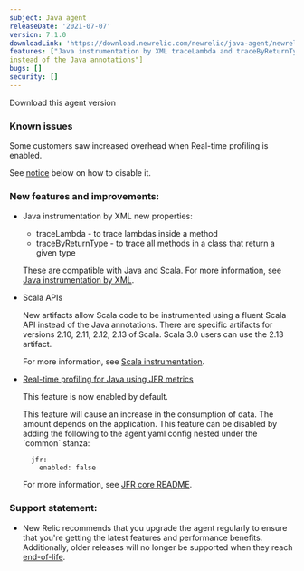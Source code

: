 ```yaml
---
subject: Java agent
releaseDate: '2021-07-07'
version: 7.1.0
downloadLink: 'https://download.newrelic.com/newrelic/java-agent/newrelic-agent/7.1.0/'
features: ["Java instrumentation by XML traceLambda and traceByReturnType properties added", "Scala APIs to allow Scala code to be instrumented using a fluent Scala API", "Real-time profiling for Java using JFR metrics is enabled by default"]
instead of the Java annotations"]
bugs: []
security: []
---
```

<ButtonGroup>
  <ButtonLink
    role="button"
    to="https://download.newrelic.com/newrelic/java-agent/newrelic-agent/7.1.0/"
    variant="primary"
  >
    Download this agent version
  </ButtonLink>
</ButtonGroup>

### Known issues

Some customers saw increased overhead when Real-time profiling is enabled.

See [notice](#disabling-jfr) below on how to disable it.

### New features and improvements:

* Java instrumentation by XML new properties:

  * traceLambda - to trace lambdas inside a method
  * traceByReturnType - to trace all methods in a class that return a given type

  These are compatible with Java and Scala. For more information, see
  [Java instrumentation by XML](/docs/agents/java-agent/custom-instrumentation/java-instrumentation-xml/).


* Scala APIs

  New artifacts allow Scala code to be instrumented using a fluent Scala API
  instead of the Java annotations. There are specific artifacts for versions
  2.10, 2.11, 2.12, 2.13 of Scala. Scala 3.0 users can use the 2.13 artifact.

  For more information, see [Scala instrumentation](/docs/agents/java-agent/frameworks/scala-installation-java/).


* [Real-time profiling for Java using JFR metrics](/docs/agents/java-agent/features/real-time-profiling-java-using-jfr-metrics/)

  This feature is now enabled by default.

  <Callout variant="important">
    This feature will cause an increase in the consumption of data. The amount depends on the application. <span id="disabling-jfr">This feature can be disabled by adding the following to the agent yaml config nested under the `common` stanza:</span>

    ```
      jfr:
        enabled: false
    ```
  </Callout>

  For more information, see [JFR core README](https://github.com/newrelic/newrelic-jfr-core/blob/main/README.md).

### Support statement:

* New Relic recommends that you upgrade the agent regularly to ensure that you're getting the latest features and
  performance benefits. Additionally, older releases will no longer be supported when they reach
  [end-of-life](/docs/using-new-relic/cross-product-functions/install-configure/notification-changes-new-relic-saas-features-distributed-software/).
